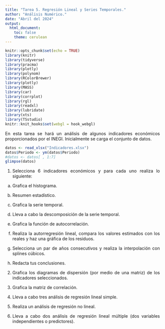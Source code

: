 ```yaml
---
title: "Tarea 5. Regresión Lineal y Series Temporales."
author: "Análisis Numérico."
date: "Abril del 2024"
output: 
  html_document:
    toc: false
    theme: cerulean
---
```






<style>
body {
text-align: justify}
</style>



```r
knitr::opts_chunk$set(echo = TRUE)
library(knitr)
library(tidyverse)
library(pracma)
library(plotly)
library(polynom)
library(RColorBrewer)
library(plotly)
library(MASS)
library(car)
library(corrplot)
library(rgl)
library(readxl)
library(lubridate)
library(xts)
library(TSstudio)
knitr::knit_hooks$set(webgl = hook_webgl)

```



En esta tarea se hará un análisis de algunos indicadores económicos proporcionados por el INEGI.  Inicialmente se carga el conjunto de datos.


```r
datos <- read_xlsx("Indicadores.xlsx")
datos$Periodo <- ym(datos$Periodo)
#datos <- datos[ , 1:7]
glimpse(datos)
```


1. Selecciona 6 indicadores económicos y para cada uno realiza lo siguiente:

a) Grafica el histograma.

b) Resumen estadístico.

c) Grafica la serie temporal.

d) Lleva a cabo la descomposición de la serie temporal.

e) Grafica la función de autocorrelación.

f) Realiza la autorregresión lineal, compara los valores estimados con los reales y haz una gráfica de los residuos.

g) Selecciona un par de años consecutivos y realiza la interpolación con splines cúbicos.

h) Redacta tus conclusiones.


2. Grafica los diagramas de dispersión (por medio de una matriz) de los indicadores seleccionados.

3. Grafica la matriz de correlación.

4. Lleva a cabo tres análisis de regresión lineal simple.

5. Realiza un análisis de regresión no lineal.

6. Lleva a cabo dos análisis de regresión lineal múltiple (dos variables independientes o predictores).






